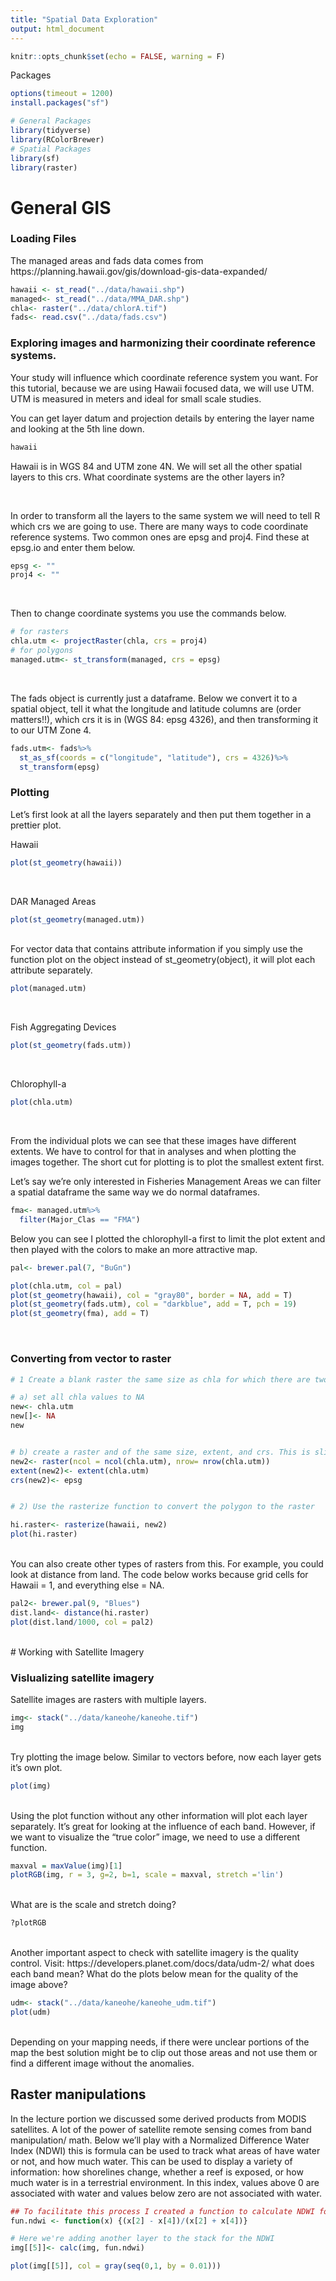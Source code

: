 ```yaml
---
title: "Spatial Data Exploration"
output: html_document
---
```


```r
knitr::opts_chunk$set(echo = FALSE, warning = F)
```

Packages
```r
options(timeout = 1200)
install.packages("sf")

# General Packages
library(tidyverse)
library(RColorBrewer)
# Spatial Packages
library(sf)
library(raster)


```
# General GIS

### Loading Files
The managed areas and fads data comes from https://planning.hawaii.gov/gis/download-gis-data-expanded/
```r
hawaii <- st_read("../data/hawaii.shp")
managed<- st_read("../data/MMA_DAR.shp")
chla<- raster("../data/chlorA.tif")
fads<- read.csv("../data/fads.csv")

```


### Exploring images and harmonizing their coordinate reference systems.

Your study will influence which coordinate reference system you want. For this tutorial, because we are using Hawaii focused data, we will use UTM. UTM is measured in meters and ideal for small scale studies.


You can get layer datum and projection details by entering the layer name and looking at the 5th line down.
```r
hawaii 
```
Hawaii is in WGS 84 and UTM zone 4N. We will set all the other spatial layers to this crs.
What coordinate systems are the other layers in?

```r

```

<br>
In order to transform all the layers to the same system we will need to tell R which crs we are going to use. There are many ways to code coordinate reference systems. Two common ones are epsg and proj4. Find these at epsg.io and enter them below.

```r
epsg <- ""
proj4 <- ""

```
<br>

Then to change coordinate systems you use the commands below.

```r
# for rasters
chla.utm <- projectRaster(chla, crs = proj4)
# for polygons
managed.utm<- st_transform(managed, crs = epsg)
```

<br>

The fads object is currently just a dataframe. Below we convert it to a spatial object, tell it what the longitude and latitude columns are (order matters!!), which crs it is in (WGS 84: epsg 4326), and then transforming it to our UTM Zone 4.
```r
fads.utm<- fads%>%
  st_as_sf(coords = c("longitude", "latitude"), crs = 4326)%>%
  st_transform(epsg)
```
### Plotting

Let's first look at all the layers separately and then put them together in a prettier plot.

Hawaii
<br>
```r
plot(st_geometry(hawaii))
```

<br>

DAR Managed Areas
<br>
```r
plot(st_geometry(managed.utm))
```
<br>
For vector data that contains attribute information if you simply use the function plot on the object instead of st_geometry(object), it will plot each attribute separately.
<br>
```r
plot(managed.utm)
```

<br>

Fish Aggregating Devices
<br>
```r
plot(st_geometry(fads.utm))
```

<br>

Chlorophyll-a
<br>
```r
plot(chla.utm)
```

<br>

From the individual plots we can see that these images have different extents. We  have to control for that in analyses and when plotting the images together. The short cut for plotting is to plot the smallest extent first.

Let's say we're only interested in Fisheries Management Areas we can filter a spatial dataframe the same way we do normal dataframes.   

```r
fma<- managed.utm%>%
  filter(Major_Clas == "FMA")

```

Below you can see I plotted the chlorophyll-a first to limit the plot extent and then played with the colors to make an more attractive map. 

```r
pal<- brewer.pal(7, "BuGn")

plot(chla.utm, col = pal)
plot(st_geometry(hawaii), col = "gray80", border = NA, add = T)
plot(st_geometry(fads.utm), col = "darkblue", add = T, pch = 19)
plot(st_geometry(fma), add = T)
```
<br>

### Converting from vector to raster


```r
# 1 Create a blank raster the same size as chla for which there are two options: 

# a) set all chla values to NA 
new<- chla.utm
new[]<- NA
new


# b) create a raster and of the same size, extent, and crs. This is slightly longer but the cleaner way to do this.
new2<- raster(ncol = ncol(chla.utm), nrow= nrow(chla.utm))
extent(new2)<- extent(chla.utm)
crs(new2)<- epsg


# 2) Use the rasterize function to convert the polygon to the raster

hi.raster<- rasterize(hawaii, new2)
plot(hi.raster)


```
<br>
You can also create other types of rasters from this. For example, you could look at distance from land. The code below works because grid cells for Hawaii = 1, and everything else = NA.

```r
pal2<- brewer.pal(9, "Blues")
dist.land<- distance(hi.raster)
plot(dist.land/1000, col = pal2)

```
<br>
# Working with Satellite Imagery

### Vislualizing satellite imagery

Satellite images are rasters with multiple layers.
```r
img<- stack("../data/kaneohe/kaneohe.tif")
img

```
<br>
Try plotting the image below. Similar to vectors before, now each layer gets it's own plot.
```r
plot(img)
```
<br>
Using the plot function without any other information will plot each layer separately. It's great for looking at the influence of each band. However, if we want to visualize the "true color" image, we need to use a different function.
<br>
```r
maxval = maxValue(img)[1]
plotRGB(img, r = 3, g=2, b=1, scale = maxval, stretch ='lin')


```
<br>
What are is the scale and stretch doing?

```r
?plotRGB
```



<br>
Another important aspect to check with satellite imagery is the quality control. Visit: https://developers.planet.com/docs/data/udm-2/ what does each band mean? What do the plots below mean for the quality of the image above?


```r
udm<- stack("../data/kaneohe/kaneohe_udm.tif")
plot(udm)
```

<br> 
Depending on your mapping needs, if there were unclear portions of the map the best solution might be to clip out those areas and not use them or find a different image without the anomalies. 


## Raster manipulations

In the lecture portion we discussed some derived products from MODIS satellites. A lot of the power of satellite remote sensing comes from band manipulation/ math. Below we'll play with a Normalized Difference Water Index (NDWI) this is formula can be used to track what areas of have water or not, and how much water. This can be used to display a variety of information: how shorelines change, whether a reef is exposed, or how much water is in a terrestrial environment. In this index, values above 0 are associated with water and values below zero are not associated with water.

```r
## To facilitate this process I created a function to calculate NDWI for us. We are calculating the ratios between the green band (Band 2) and the NIR band (Band 4).
fun.ndwi <- function(x) {(x[2] - x[4])/(x[2] + x[4])}

# Here we're adding another layer to the stack for the NDWI
img[[5]]<- calc(img, fun.ndwi)

plot(img[[5]], col = gray(seq(0,1, by = 0.01)))


```



















